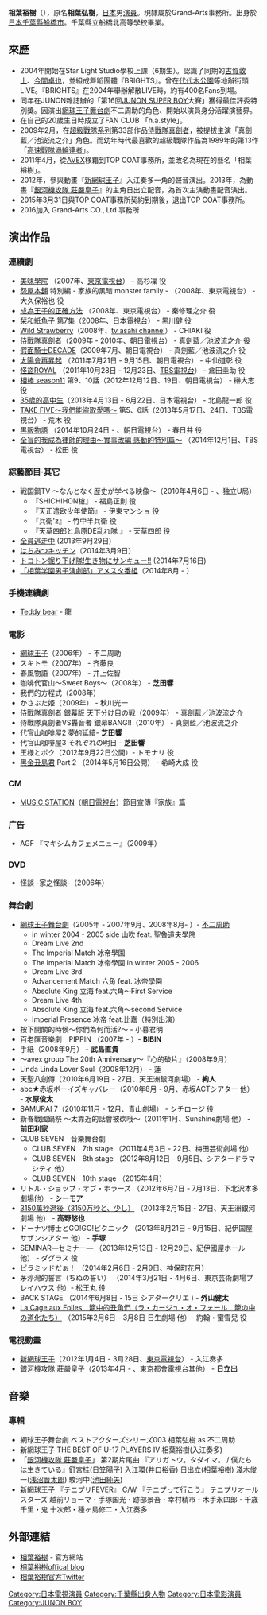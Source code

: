 {{BLP unsourced|time=2020-12-12T07:18:49+00:00}}
{{noteTA
|T=zh-hk:相葉裕樹; zh-tw:相葉裕樹;zh-cn:相葉裕樹; zh-sg:相葉裕樹;
|G1=
}}
{{艺人
|type=男演员
|姓名 = 相葉裕樹
|原名 = 相葉弘樹
|出生日期 = {{Birth_date_and_age|1987|10|1}}
|出生地點 = {{JPN}}[[千葉縣|千葉縣]][[船桥市|船桥市]]
|国籍 = [[日本|日本]]
|职业 = 演員
}}
{{japanese|japanese=相葉裕樹|kana=あいば ひろき|romaji= Aiba Hiroki}}
'''相葉裕樹'''（{{bd|1987年|10月1日||}}），原名'''相葉弘樹'''，[[日本|日本]]男[[演員|演員]]。現隸屬於Grand-Arts事務所。出身於[[日本|日本]][[千葉縣|千葉縣]][[船橋市|船橋市]]。千葉縣立船橋北高等學校畢業。

== 來歷 ==
*2004年開始在Star Light Studio學校上課（6期生）。認識了同期的[[古賀敦士|古賀敦士]]、[[今間卓也|今間卓也]]，並組成舞蹈團體『BRIGHTS』。曾在[[代代木公園|代代木公園]]等地辦街頭LIVE。『BRIGHTS』在2004年舉辦解散LIVE時，約有400名Fans到場。
*同年在JUNON雜誌辦的「第16回[[JUNON_SUPER_BOY|JUNON SUPER BOY]]大賽」獲得最佳評委特別獎。因演出[[網球王子舞台劇|網球王子舞台劇]]不二周助的角色、開始以演員身分活躍演藝界。
*在自己的20歲生日時成立了FAN CLUB 「h.a.style」。
*2009年2月，在[[超級戰隊系列|超級戰隊系列]]第33部作品[[侍戰隊真劍者|侍戰隊真劍者]]，被提拔主演「真劍藍／池波流之介」角色。而幼年時代最喜歡的超級戰隊作品為1989年的第13作「[[高速戰隊渦輪連者|高速戰隊渦輪連者]]」。
*2011年4月，從[[AVEX|AVEX]]移籍到TOP COAT事務所，並改名為現在的藝名「相葉裕樹」。
*2012年，參與動畫『[[新網球王子|新網球王子]]』入江奏多一角的聲音演出。2013年，為動畫『[[銀河機攻隊_莊嚴皇子|銀河機攻隊 莊嚴皇子]]』的主角日出立配音，為首次主演動畫配音演出。
*2015年3月31日與TOP COAT事務所契約到期後，退出TOP COAT事務所。
*2016加入 Grand-Arts CO., Ltd 事務所

== 演出作品 ==
=== 連續劇 ===
* [https://ja.wikipedia.org/wiki/%E7%BE%8E%E5%91%B3%E5%AD%B8%E9%99%A2 美味學院] {{Wayback|url=https://ja.wikipedia.org/wiki/%E7%BE%8E%E5%91%B3%E5%AD%B8%E9%99%A2 |date=20190629060315 }}（2007年、[[東京電視台|東京電視台]]） - 高杉凜 役
* [[怨屋本舖|怨屋本舖]] 特別編  - 家族的黑暗 monster family - （2008年、東京電視台） - 大久保裕也 役
* [https://ja.wikipedia.org/wiki/%E6%AD%A3%E3%81%97%E3%81%84%E7%8E%8B%E5%AD%90%E3%81%AE%E3%81%A4%E3%81%8F%E3%82%8A%E6%96%B9 成為王子的正確方法] {{Wayback|url=https://ja.wikipedia.org/wiki/%E6%AD%A3%E3%81%97%E3%81%84%E7%8E%8B%E5%AD%90%E3%81%AE%E3%81%A4%E3%81%8F%E3%82%8A%E6%96%B9 |date=20190606140122 }}（2008年、東京電視台） - 秦修理之介 役
* [[栞和紙魚子|栞和紙魚子]] 第7集（2008年、[[日本電視台|日本電視台]]） - 黑川健 役
* [[Wild_Strawberry|Wild Strawberry]]（2008年、[[tv_asahi_channel|tv asahi channel]]） - CHIAKI 役
* [[侍戰隊真劍者|侍戰隊真劍者]]（2009年 - 2010年、[[朝日電視台|朝日電視台]]） - 真劍藍／池波流之介 役
* [[假面騎士DECADE|假面騎士DECADE]]（2009年7月、朝日電視台） - 真劍藍／池波流之介 役
* [https://ja.wikipedia.org/wiki/%E9%99%BD%E3%81%AF%E3%81%BE%E3%81%9F%E6%98%87%E3%82%8B_(2011%E5%B9%B4%E3%81%AE%E3%83%86%E3%83%AC%E3%83%93%E3%83%89%E3%83%A9%E3%83%9E) 太陽會再昇起] {{Wayback|url=https://ja.wikipedia.org/wiki/%E9%99%BD%E3%81%AF%E3%81%BE%E3%81%9F%E6%98%87%E3%82%8B_(2011%E5%B9%B4%E3%81%AE%E3%83%86%E3%83%AC%E3%83%93%E3%83%89%E3%83%A9%E3%83%9E) |date=20201228202209 }}（2011年7月21日 - 9月15日、朝日電視台） - 中仙道彰 役
* [https://ja.wikipedia.org/wiki/%E6%80%AA%E7%9B%97%E3%83%AD%E3%83%AF%E3%82%A4%E3%83%A4%E3%83%AB#.E3.83.86.E3.83.AC.E3.83.93.E3.83.89.E3.83.A9.E3.83.9E 怪盜ROYAL] {{Wayback|url=https://ja.wikipedia.org/wiki/%E6%80%AA%E7%9B%97%E3%83%AD%E3%83%AF%E3%82%A4%E3%83%A4%E3%83%AB#.E3.83.86.E3.83.AC.E3.83.93.E3.83.89.E3.83.A9.E3.83.9E |date=20201128181704 }}（2011年10月28日 - 12月23日、[[TBS電視台|TBS電視台]]） - 倉田圭助 役
* [[相棒|相棒 season11]] 第9、10話（2012年12月12日、19日、朝日電視台） - 榊大志 役
* [[35歲的高中生|35歲的高中生]]（2013年4月13日 - 6月22日、日本電視台） - 北島龍一郎 役
* [[TAKE_FIVE～我們能盜取愛嗎～|TAKE FIVE～我們能盜取愛嗎～]] 第5、6話（2013年5月17日、24日、TBS電視台） - 荒木 役
* [https://ja.wikipedia.org/wiki/%E9%BB%92%E6%9C%8D%E7%89%A9%E8%AA%9E#.E3.83.86.E3.83.AC.E3.83.93.E3.83.89.E3.83.A9.E3.83.9E 黒服物語] {{Wayback|url=https://ja.wikipedia.org/wiki/%E9%BB%92%E6%9C%8D%E7%89%A9%E8%AA%9E#.E3.83.86.E3.83.AC.E3.83.93.E3.83.89.E3.83.A9.E3.83.9E |date=20201031155815 }}（2014年10月24日 - 、朝日電視台） - 春日井 役
* [https://ja.wikipedia.org/wiki/%E5%85%A8%E7%9B%B2%E3%81%AE%E5%83%95%E3%81%8C%E5%BC%81%E8%AD%B7%E5%A3%AB%E3%81%AB%E3%81%AA%E3%81%A3%E3%81%9F%E7%90%86%E7%94%B1 全盲的我成為律師的理由〜實事改編  感動的特別篇〜] {{Wayback|url=https://ja.wikipedia.org/wiki/%E5%85%A8%E7%9B%B2%E3%81%AE%E5%83%95%E3%81%8C%E5%BC%81%E8%AD%B7%E5%A3%AB%E3%81%AB%E3%81%AA%E3%81%A3%E3%81%9F%E7%90%86%E7%94%B1 |date=20201004023905 }} （2014年12月1日、TBS電視台） - 松田 役

=== 綜藝節目‧其它 ===
* 戦国鍋TV 〜なんとなく歴史が学べる映像〜（2010年4月6日 - 、独立U局）
** 『SHICHIHON槍』 - 福島正則 役
** 『天正遣欧少年使節』 - 伊東マンショ 役
** 『兵衛'z』 - 竹中半兵衛 役
** 『天草四郎と島原DE乱れ隊 』 - 天草四郎 役
* [[全員逃走中|全員逃走中]] (2013年9月29日)
* [[はちみつキッチン|はちみつキッチン]]（2014年3月9日）
* [[トコトン掘り下げ隊!生き物にサンキュー!!|トコトン掘り下げ隊!生き物にサンキュー!!]] (2014年7月16日)
* [[「相葉学園男子演劇部」アメスタ番組|「相葉学園男子演劇部」アメスタ番組]]（2014年8月 - ）

=== 手機連續劇 ===
* [[Teddy_bear|Teddy bear]] - 龍 

=== 電影 ===
*[[網球王子|網球王子]]（2006年） - 不二周助
*スキトモ（2007年） - 齐藤良
*春風物語（2007年） - 井上佐智 
*咖啡代官山～Sweet Boys〜（2008年） - '''芝田響'''
*我們的方程式（2008年）
*かさぶた姫（2009年） - 秋川光一
*侍戰隊真劍者 銀幕版 天下分け目の戦（2009年） - 真劍藍／池波流之介
*侍戰隊真劍者VS轟音者 銀幕BANG!!（2010年） - 真劍藍／池波流之介
*代官山咖啡屋2 夢的延續- '''芝田響'''
*代官山咖啡屋3 それぞれの明日 - '''芝田響'''
*王様とボク（2012年9月22日公開）- トモナリ 役
*[[黑金丑島君|黑金丑島君]] Part 2 （2014年5月16日公開） - 希崎大成 役

=== CM ===
* [[MUSIC_STATION|MUSIC STATION]]（[[朝日電視台|朝日電視台]]）節目宣傳『家族』篇

=== 广告 ===
* AGF 『マキシムカフェメニュー』（2009年）

=== DVD ===
* 怪談 -家之怪談-（2006年）

=== 舞台劇 ===
*[[網球王子舞台劇|網球王子舞台劇]]（2005年 - 2007年9月、2008年8月- ）- [[網球王子人物列表|不二周助]]
** in winter 2004 - 2005 side 山吹 feat. 聖魯道夫學院
** Dream Live 2nd
** The Imperial Match 冰帝學園 
** The Imperial Match 冰帝學園 in winter 2005 - 2006
** Dream Live 3rd
** Advancement Match 六角 feat. 冰帝學園
** Absolute King 立海 feat.六角〜First Service 
** Dream Live 4th
** Absolute King 立海 feat.六角〜second Service 
** Imperial Presence 冰帝 feat.比嘉（特別出演）
* 按下開關的時候〜你們為何而活?〜 - 小暮君明 
* 百老匯音樂劇　PIPPIN （2007年 - ）- '''BIBIN'''
* 手紙（2008年9月） - '''武島直貴'''
* ～avex group The 20th Anniversary～『心的破片』（2008年9月）
* Linda Linda Lover Soul（2008年12月） - 蓮
* 天聖八劍傳（2010年6月19日 - 27日、天王洲銀河劇場） - '''絢人'''
* abc★赤坂ボーイズキャバレー（2010年8月 - 9月、赤坂ACTシアター 他） - '''水原俊太'''
* SAMURAI 7（2010年11月 - 12月、青山劇場） - シチロージ 役
* 新春戰國鍋祭 〜太靠近的話會被砍哦〜（2011年1月、Sunshine劇場 他） - '''前田利家'''
* CLUB SEVEN　音樂舞台劇
** CLUB SEVEN　7th stage （2011年4月3日 - 22日、梅田芸術劇場 他）
** CLUB SEVEN　8th stage （2012年8月12日 - 9月5日、シアタードラマシティ 他）
** CLUB SEVEN　10th stage  （2015年4月）
* リトル・ショップ・オブ・ホラーズ （2012年6月7日 - 7月13日、下北沢本多劇場他） - '''シーモア'''
* [https://ja.wikipedia.org/wiki/3150%E4%B8%87%E7%A7%92%E3%81%A8%E3%80%81%E5%B0%91%E3%81%97 3150萬秒過後（3150万秒と、少し）] {{Wayback|url=https://ja.wikipedia.org/wiki/3150%E4%B8%87%E7%A7%92%E3%81%A8%E3%80%81%E5%B0%91%E3%81%97 |date=20170305131444 }} （2013年2月15日 - 27日、天王洲銀河劇場 他） - '''高野悠也'''
* ドーナツ博士とGO!GO!ピクニック （2013年8月21日 - 9月15日、紀伊国屋サザンシアター 他） - '''手塚'''
* SEMINAR―セミナー― （2013年12月13日 - 12月29日、紀伊國屋ホール 他） - ダグラス 役
* ピラミッドだぁ！ （2014年2月6日 - 2月9日、神保町花月）
* 茅渟灣的誓言（ちぬの誓い） （2014年3月21日 - 4月6日、東京芸術劇場プレイハウス 他）- 松王丸 役
* BACK STAGE （2014年6月8日 - 15日 シアタークリエ )  - '''外山健太'''
* [https://ja.wikipedia.org/wiki/%E3%83%A9%E3%83%BB%E3%82%AB%E3%83%BC%E3%82%B8%E3%83%A5%E3%83%BB%E3%82%AA%E3%83%BB%E3%83%95%E3%82%A9%E3%83%BC%E3%83%AB_(%E3%83%9F%E3%83%A5%E3%83%BC%E3%82%B8%E3%82%AB%E3%83%AB) La Cage aux Folles　籠中的丑角們（ラ・カージュ・オ・フォール　籠の中の道化たち）] {{Wayback|url=https://ja.wikipedia.org/wiki/%E3%83%A9%E3%83%BB%E3%82%AB%E3%83%BC%E3%82%B8%E3%83%A5%E3%83%BB%E3%82%AA%E3%83%BB%E3%83%95%E3%82%A9%E3%83%BC%E3%83%AB_(%E3%83%9F%E3%83%A5%E3%83%BC%E3%82%B8%E3%82%AB%E3%83%AB) |date=20201027044948 }}（2015年2月6日 - 3月8日 日生劇場 他）- 約翰・蜜雪兒 役

=== 電視動畫 ===
* [[網球王子|新網球王子]]（2012年1月4日 - 3月28日、[[東京電視台|東京電視台]]） - 入江奏多
* [[銀河機攻隊_莊嚴皇子|銀河機攻隊 莊嚴皇子]]（2013年4月 - 、[[東京都會電視台|東京都會電視台]]其他） - '''日立出'''

== 音樂 ==
=== 專輯 ===
* 網球王子舞台劇 ベストアクターズシリーズ003 相葉弘樹 as 不二周助
* 新網球王子 THE BEST OF U-17 PLAYERS IV 相葉裕樹(入江奏多)
* 「[[銀河機攻隊_莊嚴皇子|銀河機攻隊 莊嚴皇子]]」 第2期片尾曲 『アリガトウ。タダイマ。 / 僕たちは生きている』釘宮桂([[日笠陽子|日笠陽子]]) 入江環([[井口裕香|井口裕香]]) 日出立(相葉裕樹) 淺木俊一([[浅沼晋太郎|浅沼晋太郎]]) 駿河中([[池田純矢|池田純矢]])
* 新網球王子 『テニプリFEVER』 C/W 『テニプって行こう』 テニプリオールスターズ 越前リョーマ・手塚国光・跡部景吾・幸村精市・木手永四郎・千歳千里・鬼 十次郎・種ヶ島修二・入江奏多

== 外部連結 ==
* [http://www.grand-arts.com/artist/aibahiroki.html 相葉裕樹] {{Wayback|url=http://www.grand-arts.com/artist/aibahiroki.html |date=20210309102953 }} - 官方網站
* [http://ameblo.jp/aibabahiro/ 相葉裕樹offical blog] {{Wayback|url=http://ameblo.jp/aibabahiro/ |date=20091009111249 }}{{ja icon}}
* [https://twitter.com/aibatchi 相葉裕樹官方Twitter] {{Wayback|url=https://twitter.com/aibatchi |date=20210218205024 }}

{{start box}}
{{succession box|[[片岡信和|片岡信和]]<br />（[[炎神戰隊轟音者|炎神戰隊轟音者]]）|[[小野健斗|小野健斗]]<br />（[[天裝戰隊護星者|天裝戰隊護星者]]）|日本[[超級戰隊系列|超級戰隊系列]]藍色戰士演員<br />[[侍戰隊真劍者|侍戰隊真劍者]]|2009年2月15日-2010年2月7日}}
{{end box}}
{{超級戰隊系列歷代藍衣戰士主演演員}}
{{DEFAULTSORT:Aiba Hiroki}}
[[Category:日本電視演員|Category:日本電視演員]]
[[Category:千葉縣出身人物|Category:千葉縣出身人物]]
[[Category:日本電影演員|Category:日本電影演員]]
[[Category:JUNON_BOY|Category:JUNON BOY]]